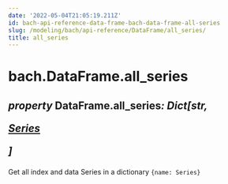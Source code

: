 ```yaml
---
date: '2022-05-04T21:05:19.211Z'
id: bach-api-reference-data-frame-bach-data-frame-all-series
slug: /modeling/bach/api-reference/DataFrame/all_series/
title: all_series
---
```


# bach.DataFrame.all_series

<div className="property">

<h2 className="signature-property"><span className="type-annotation"><em>property</em></span> <span className="additional-name">DataFrame.</span><span className="name">all_series</span><span className="type-annotation"><em>: Dict[str, 

 [Series](/modeling/bach/api-reference/Series/index.mdx)

]

</em></span> </h2>


<div className="content">

Get all index and data Series in a dictionary `{name: Series}`


</div>


</div>
